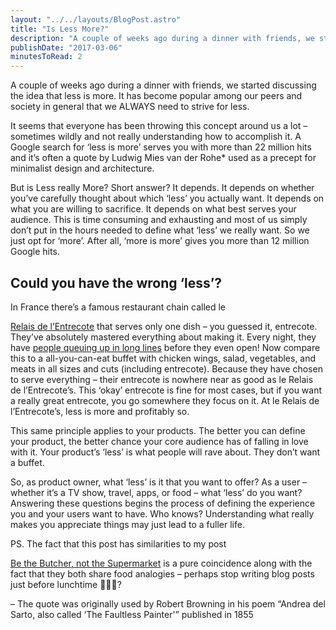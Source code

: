 ```yaml
---
layout: "../../layouts/BlogPost.astro"
title: "Is Less More?"
description: "A couple of weeks ago during a dinner with friends, we started discussing the idea that less is more. It has become popular among our peers and society in general that we ALWAYS need to strive for less.\n\n\nIt seems that everyone has been throwing this concept around us a lot – sometimes wildly and not really understanding how to accomplish it. A Google search for ‘less is more’ serves you with more than 22 million hits and it’s often a quote by Ludwig Mies van der Rohe* used as a precept for mini"
publishDate: "2017-03-06"
minutesToRead: 2
---
```


<p>A couple of weeks ago during a dinner with friends, we started discussing the idea that less is more. It has become popular among our peers and society in general that we ALWAYS need to strive for less.</p>
<p>It seems that everyone has been throwing this concept around us a lot – sometimes wildly and not really understanding how to accomplish it. A Google search for ‘less is more’ serves you with more than 22 million hits and it’s often a quote by Ludwig Mies van der Rohe* used as a precept for minimalist design and architecture.</p>
<p>But is Less really More? Short answer? It depends. It depends on whether you’ve carefully thought about which ‘less’ you actually want. It depends on what you are willing to sacrifice. It depends on what best serves your audience. This is time consuming and exhausting and most of us simply don’t put in the hours needed to define what ‘less’ we really want. So we just opt for ‘more’. After all, ‘more is more’ gives you more than 12 million Google hits.</p>
<h2 id="could-you-have-the-wrong-%E2%80%98less%E2%80%99">Could you have the wrong ‘less’?</h>
</h2>
<p>In France there’s a famous restaurant chain called le </p>
<a href="https://relaisennr.cluster011.ovh.net/?lang="en"&ref="antonsten".com" target="_blank">Relais de l’Entrecote</a>
 that serves only one dish – you guessed it, entrecote. They’ve absolutely mastered everything about making it. Every night, they have 
<a href="http://www.sugarednspiced.com/paris-le-relais-de-lentrecote/?ref="antonsten".com" target="_blank">people queuing up in long lines</a>
 before they even open! Now compare this to a all-you-can-eat buffet with chicken wings, salad, vegetables, and meats in all sizes and cuts (including entrecote). Because they have chosen to serve everything – their entrecote is nowhere near as good as le Relais de l’Entrecote’s. This ‘okay’ entrecote is fine for most cases, but if you want a really great entrecote, you go somewhere they focus on it. At le Relais de l’Entrecote’s, less is more and profitably so.</p>
<MDXImage src="/images/pablo-5-1024x512.webp" alt="Entrecotes, less is more and profitably so - Pablo x" width={1024} height={512} />
<p>This same principle applies to your products. The better you can define your product, the better chance your core audience has of falling in love with it. Your product’s ‘less’ is what people will rave about. They don’t want a buffet.</p>
<p>So, as product owner, what ‘less’ is it that you want to offer? As a user – whether it’s a TV show, travel, apps, or food – what ‘less’ do you want? Answering these questions begins the process of defining the experience you and your users want to have. Who knows? Understanding what really makes you appreciate things may just lead to a fuller life.</p>
<p>PS. The fact that this post has similarities to my post </p>
<a href="https://antonsten.com/be-the-butcher-not-the-supermarket/?ref="antonsten".com" target="_blank">Be the Butcher, not the Supermarket</a>
 is a pure coincidence along with the fact that they both share food analogies – perhaps stop writing blog posts just before lunchtime 🥙🍴🤔?</p>
<p>– The quote was originally used by Robert Browning in his poem “Andrea del Sarto, also called ‘The Faultless Painter'” published in 1855</p>
